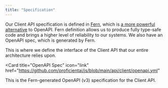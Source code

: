 ```yaml
---
title: "Specification"
---
```


Our Client API specification is defined in [Fern](https://buildwithfern.com), which is
[a more powerful alternative](https://buildwithfern.com/docs/comparison-with-openapi) to OpenAPI.
Fern definition allows us to produce fully type-safe code and brings a higher level of
reliability to our systems. We also have an OpenAPI spec, which is generated by Fern.

<CardGroup cols={2}>
<Card
  title="Fern Definition"
  icon="link"
  href="https://github.com/proficientai/js/tree/main/fern/api/definition"
>
  This is where we define the interface of the Client API that our entire
  architecture relies upon.
</Card>

<Card
  title="OpenAPI Spec"
  icon="link"
  href="https://github.com/proficientai/js/blob/main/api/client/openapi.yml"
>
  This is the Fern-generated OpenAPI (v3) specification for the Client API.
</Card>
</CardGroup>

